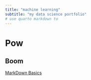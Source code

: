 ```yaml
---
title: "machine learning"
subtitle: "my data science portfolio"
# use quarto markdown to 
---
```


# Pow
## Boom 

[MarkDown Basics](https://quarto.org/docs/authoring/markdown-basics.html#links-images)

